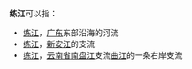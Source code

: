 '''练江'''可以指：
* [[练江_(广东)|练江]]，[[广东|广东]]东部沿海的河流
* [[练江_(安徽)|练江]]，[[新安江|新安江]]的支流
* [[练江_(猊江)|练江]]，[[云南省|云南省]][[南盘江|南盘江]]支流[[曲江_(南盘江)|曲江]]的一条右岸支流
{{disambig|Cat=二字中國地名消歧義}}